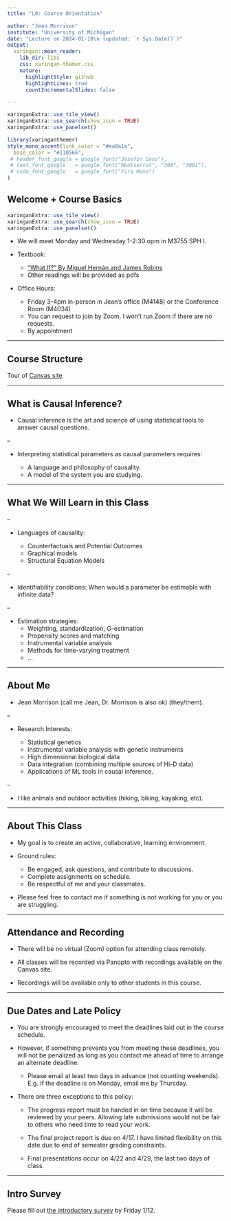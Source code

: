 ```yaml
---
title: "L0: Course Orientation"

author: "Jean Morrison"
institute: "University of Michigan"
date: "Lecture on 2024-01-10\n (updated: `r Sys.Date()`)"
output:
  xaringan::moon_reader:
    lib_dir: libs
    css: xaringan-themer.css
    nature:
      highlightStyle: github
      highlightLines: true
      countIncrementalSlides: false

---
```

$\newcommand{\ci}{\perp\!\!\!\perp}$
```r
xaringanExtra::use_tile_view()
xaringanExtra::use_search(show_icon = TRUE)
xaringanExtra::use_panelset()
```

```r
library(xaringanthemer)
style_mono_accent(link_color = "#ea8a1a",
  base_color = "#110566",
 # header_font_google = google_font("Josefin Sans"),
 # text_font_google   = google_font("Montserrat", "300", "300i"),
 # code_font_google   = google_font("Fira Mono")
)
```

## Welcome + Course Basics

$\newcommand{\ci}{\perp\!\!\!\perp}$
```r
xaringanExtra::use_tile_view()
xaringanExtra::use_search(show_icon = TRUE)
xaringanExtra::use_panelset()
```


+ We will meet Monday and Wednesday 1-2:30 opm in M3755 SPH I. 

+ Textbook: 
  - ["What If?" By Miguel Hernán and James Robins](https://www.hsph.harvard.edu/miguel-hernan/causal-inference-book/) 
  - Other readings will be provided as pdfs


+ Office Hours:
  - Friday 3-4pm in-person in Jean's office (M4148) or the Conference Room (M4034)
  - You can request to join by Zoom. I won't run Zoom if there are no requests.
  - By appointment
  
---

## Course Structure

Tour of [Canvas site](https://umich.instructure.com/courses/653806)

---

## What is Causal Inference?



+ Causal inference is the art and science of using statistical tools to answer causal questions. 

--


+ Interpreting statistical parameters as causal parameters requires:

  - A language and philosophy of causality.
  - A model of the system you are studying.


---

## What We Will Learn in this Class

--

+ Languages of causality:

  - Counterfactuals and Potential Outcomes
  - Graphical models
  - Structural Equation Models

--

+ Identifiability conditions: When would a parameter be 
estimable with infinite data?

--

+ Estimation strategies:
  - Weighting, standardization, G-estimation
  - Propensity scores and matching
  - Instrumental variable analysis
  - Methods for time-varying treatment
  - $\dots$


---

## About Me

- Jean Morrison (call me Jean, Dr. Morrison is also ok) (they/them).

--

- Research Interests:

  + Statistical genetics
  + Instrumental variable analysis with genetic instruments
  + High dimensional biological data
  + Data integration (combining multiple sources of Hi-D data)
  + Applications of  ML tools in causal inference.

--

- I like animals and outdoor activities (hiking, biking, kayaking, etc). 



---

## About This Class

- My goal is to create an active, collaborative, learning environment. 

- Ground rules: 
  + Be engaged, ask questions, and contribute to discussions.
  + Complete assignments on schedule. 
  + Be respectful of me and your classmates. 
  
- Please feel free to contact me if something is not working for you or you are struggling.


---

## Attendance and Recording

- There will be no virtual (Zoom) option for attending class remotely.

- All classes will be recorded via Panopto with recordings available on the Canvas site. 

- Recordings will be available only to other students in this course.

---

## Due Dates and Late Policy

- You are strongly encouraged to meet the deadlines laid out in the course schedule.

- However, if something prevents you from meeting these deadlines, you will not be 
penalized as long as you contact me ahead of time to arrange an alternate deadline. 
  + Please email at least two days in advance (not counting weekends). E.g. if the
  deadline is on Monday, email me by Thursday. 
  
- There are three exceptions to this policy: 
  + The progress report must be handed in on time because it will be 
  reviewed by your peers. Allowing late submissions would not be 
  fair to others who need time to read your work. 
  
  + The final project report is due on 4/17. I have limited flexibility on 
  this date due to end of semester grading constraints.
  
  + Final presentations occur on 4/22 and 4/29, the last two days of class. 
  

  

---

## Intro Survey

Please fill out [the introductory survey](https://forms.gle/gzePscR3hfdPvYax8) by Friday 1/12. 



